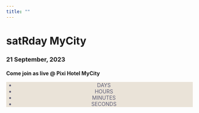 ```yaml
---
title: ""
---
```


::: grid
::: {#banner .g-col-12}
# satRday MyCity

### 21 September, 2023 {style="max-width: fit-content; max-width: -moz-fit-content;"}

#### Come join as live \@ Pixi Hotel MyCity
:::

::: {#countdown_container .g-col-12 style="background: #eae3d8; align-items: center;color:#5d5d76; text-align:center; margin-top:-1.25em;"}
```{=html}

  <div id="countdown">
    <h6 id="headline"></h6>
      <ul>
        <li style=""><span id="days" class="countdown_date"></span>DAYS</li>
        <li style=""><span id="hours" class="countdown_date"></span>HOURS</li>
        <li style=""><span id="minutes" class="countdown_date"></span>MINUTES</li>
        <li style="border-right: 0px;"><span id="seconds" class="countdown_date"></span>SECONDS</li>
      </ul>
  </div>
```
:::
:::
